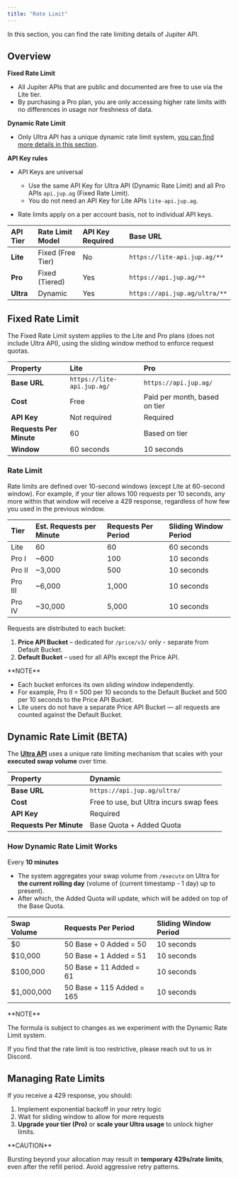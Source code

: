 ```yaml
---
title: "Rate Limit"
---
```


In this section, you can find the rate limiting details of Jupiter API.

## Overview

**Fixed Rate Limit**

* All Jupiter APIs that are public and documented are free to use via the Lite tier.
* By purchasing a Pro plan, you are only accessing higher rate limits with no differences in usage nor freshness of data.

**Dynamic Rate Limit**

* Only Ultra API has a unique dynamic rate limit system, [you can find more details in this section](#dynamic-rate-limit).

**API Key rules**

* API Keys are universal

  * Use the same API Key for Ultra API (Dynamic Rate Limit) and all Pro APIs `api.jup.ag` (Fixed Rate Limit).
  * You do not need an API Key for Lite APIs `lite-api.jup.ag`.

* Rate limits apply on a per account basis, not to individual API keys.

| API Tier  | Rate Limit Model  | API Key Required | Base URL                      |
| :--------- | :----------------- | :---------------- | :----------------------------- |
| **Lite**  | Fixed (Free Tier) | No               | `https://lite-api.jup.ag/**`  |
| **Pro**   | Fixed (Tiered)    | Yes              | `https://api.jup.ag/**`       |
| **Ultra** | Dynamic           | Yes              | `https://api.jup.ag/ultra/**` |

## Fixed Rate Limit

The Fixed Rate Limit system applies to the Lite and Pro plans (does not include Ultra API), using the sliding window method to enforce request quotas.

| Property                | Lite                       | Pro                           |
| :----------------------- | :-------------------------- | :----------------------------- |
| **Base URL**            | `https://lite-api.jup.ag/` | `https://api.jup.ag/`         |
| **Cost**                | Free                       | Paid per month, based on tier |
| **API Key**             | Not required               | Required                      |
| **Requests Per Minute** | 60                         | Based on tier                 |
| **Window**              | 60 seconds                 | 10 seconds                    |

### Rate Limit

Rate limits are defined over 10-second windows (except Lite at 60-second window). For example, if your tier allows 100 requests per 10 seconds, any more within that window will receive a 429 response, regardless of how few you used in the previous window.

| Tier    | Est. Requests per Minute | Requests Per Period | Sliding Window Period |
| :------- | :------------------------ | :------------------- | :--------------------- |
| Lite    | 60                       | 60                  | 60 seconds            |
| Pro I   | \~600                    | 100                 | 10 seconds            |
| Pro II  | \~3,000                  | 500                 | 10 seconds            |
| Pro III | \~6,000                  | 1,000               | 10 seconds            |
| Pro IV  | \~30,000                 | 5,000               | 10 seconds            |

Requests are distributed to each bucket:

1. **Price API Bucket** – dedicated for `/price/v3/` only - separate from Default Bucket.
2. **Default Bucket** – used for all APIs except the Price API.

<Info>
  **NOTE**

  * Each bucket enforces its own sliding window independently.
  * For example, Pro II = 500 per 10 seconds to the Default Bucket and 500 per 10 seconds to the Price API Bucket.
  * Lite users do not have a separate Price API Bucket — all requests are counted against the Default Bucket.
</Info>

## Dynamic Rate Limit (BETA)

The [**Ultra API**](/docs/ultra) uses a unique rate limiting mechanism that scales with your **executed swap volume** over time.

| Property                | Dynamic                                 |
| :----------------------- | :--------------------------------------- |
| **Base URL**            | `https://api.jup.ag/ultra/`             |
| **Cost**                | Free to use, but Ultra incurs swap fees |
| **API Key**             | Required                                |
| **Requests Per Minute** | Base Quota + Added Quota                |

### How Dynamic Rate Limit Works

Every **10 minutes**

* The system aggregates your swap volume from `/execute` on Ultra for **the current rolling day** (volume of (current timestamp - 1 day) up to present).
* After which, the Added Quota will update, which will be added on top of the Base Quota.

| Swap Volume | Requests Per Period       | Sliding Window Period |
| :---------- | :------------------------ | :-------------------- |
| $0          | 50 Base + 0 Added = 50    | 10 seconds            |
| $10,000     | 50 Base + 1 Added = 51    | 10 seconds            |
| $100,000    | 50 Base + 11 Added = 61   | 10 seconds            |
| $1,000,000  | 50 Base + 115 Added = 165 | 10 seconds            |

<Info>
  **NOTE**

  The formula is subject to changes as we experiment with the Dynamic Rate Limit system.

  If you find that the rate limit is too restrictive, please reach out to us in Discord.
</Info>

## Managing Rate Limits

If you receive a 429 response, you should:

1. Implement exponential backoff in your retry logic
2. Wait for sliding window to allow for more requests
3. **Upgrade your tier (Pro)** or **scale your Ultra usage** to unlock higher limits.

<Warning>
  **CAUTION**

  Bursting beyond your allocation may result in **temporary 429s/rate limits**, even after the refill period. Avoid aggressive retry patterns.
</Warning>
